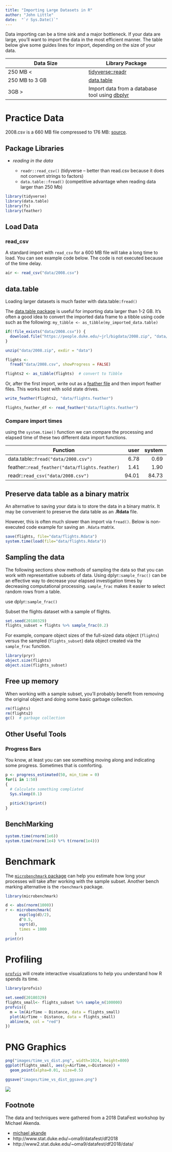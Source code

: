 ```yaml
---
title: "Importing Large Datasets in R"
author: "John Little"
date:  "`r Sys.Date()`"
---
```


Data importing can be a time sink and a major bottleneck.  If your data are large, you'll want to import the data in the most efficient manner.  The table below give some guides lines for import, depending on the size of your data.

Data Size | Library Package
--- | ---
250 MB < | [tidyverse::readr](https://readr.tidyverse.org/)
250 MB to 3 GB | [data.table](https://github.com/Rdatatable/data.table/wiki)
3GB > | Import data from a database tool using [dbplyr](https://dbplyr.tidyverse.org/)


# Practice Data

2008.csv is a 660 MB file compressed to 176 MB:  [source](https://people.duke.edu/~jrl/bigdata/2008.zip).

## Package Libraries

- *reading in the data*

    - `readr::read_csv()` (tidyverse -- better than read.csv because it does not convert strings to factors) 
    - `data.table::fread()` (competitive advantage when reading data larger than 250 Mb)
    
```r
library(tidyverse)
library(data.table)
library(fs)
library(feather)
```


## Load Data

### read_csv

A standard import with `read_csv` for a 600 MB file will take a long time to load.  You can see example code below.  The code is not executed because of the time delay.

```r
air <- read_csv("data/2008.csv")
```

## data.table

Loading larger datasets is much faster with data.table::`fread()`

The [data.table package](https://github.com/Rdatatable/data.table/wiki) is useful for importing data larger than 1-2 GB.  It's often a good idea to convert the imported data frame to a tibble using code such as the following:  `my_tibble <- as_tibble(my_imported_data.table)`

```r

if(!file_exists("data/2008.csv")) {
  download.file("https://people.duke.edu/~jrl/bigdata/2008.zip", "data/2008.zip")
}

unzip("data/2008.zip", exdir = "data")

flights <- 
  fread("data/2008.csv", showProgress = FALSE)

flights2 <- as_tibble(flights)  # convert to Tibble
```

Or, after the first import, write out as a [feather file](https://blog.rstudio.com/2016/03/29/feather/) and then import feather files.  This works best with solid state drives.

```r
write_feather(flights2, "data/flights.feather")

flights_feather_df <- read_feather("data/flights.feather")
```



### Compare import times 

using the `system.time()` function we can compare the processing and elapsed time of these two different data import functions.


| Function | user | system | elapsed |
| ---------|-----:|-------:|--------:|
data.table::`fread("data/2008.csv")` | 6.78 | 0.69 | 2.72 
feather::`read_feather("data/flights.feather)` | 1.41 | 1.90 | 11.42
readr::`read_csv("data/2008.csv")` | 94.01 | 84.73 | 181.98 

## Preserve data table as a binary matrix

An alternative to saving your data is to store the data in a binary matrix.  It may be convenient to preserve the data table as an **.Rdata** file.

However, this is often much slower than import via `fread()`.  Below is non-executed code example for saving an `.Rdata` matrix.

```r
save(flights, file="data/flights.Rdata")
system.time(load(file="data/flights.Rdata"))
```

## Sampling the data

The following sections show methods of sampling the data so that you can work with representative subsets of data.  Using dplyr::`sample_frac()` can be an effective way to decrease your elapsed investigation times by decreasing computational processing.  `sample_frac` makes it easier to select random rows from a table.

use dplyr::`sample_frac()`

Subset the flights dataset with a sample of flights.

```r
set.seed(20180329)
flights_subset = flights %>% sample_frac(0.2)
```

For example, compare object sizes of the full-sized data object (`flights`) versus the sampled (`flights_subset`) data object created via the `sample_frac` function.

```r
library(pryr)
object.size(flights)
object.size(flights_subset)
```

## Free up memory

When working with a sample subset, you'll probably benefit from removing the original object and doing some basic garbage collection.

```r
rm(flights)
rm(flights2)
gc()  # garbage collection
```

## Other Useful Tools

### Progress Bars

You know, at least you can see something moving along and indicating some progress.  Sometimes that is comforting.

```r
p <- progress_estimated(50, min_time = 0)
for(i in 1:50)
{
  # Calculate something compliated
  Sys.sleep(0.1)
  
  p$tick()$print()
}
```

## BenchMarking

```r
system.time(rnorm(1e6))
system.time(rnorm(1e4) %*% t(rnorm(1e4)))
```

# Benchmark

The [`microbenchmark` package](https://cran.r-project.org/web/packages/microbenchmark/) can help you estimate how long your processes will take after working with the sample subset.  Another bench marking alternative is the `rbenchmark` package.


```r
library(microbenchmark)

d <- abs(rnorm(1000))
r <- microbenchmark(
      exp(log(d)/2),
      d^0.5,
      sqrt(d),
      times = 1000
    )
print(r)
```

# Profiling

[`profvis`](https://rstudio.github.io/profvis/) will  create interactive visualizations to help you understand how R spends its time.

```r
library(profvis)

set.seed(20180329)
flights_small<- flights_subset %>% sample_n(100000)
profvis({
  m = lm(AirTime ~ Distance, data = flights_small)
  plot(AirTime ~ Distance, data = flights_small)
  abline(m, col = "red")
})
```

# PNG Graphics

```r
png("images/time_vs_dist.png", width=1024, height=800)
ggplot(flights_small, aes(y=AirTime,x=Distance)) +
  geom_point(alpha=0.01, size=0.5)

ggsave("images/time_vs_dist_ggsave.png")
```


![](images/time_vs_dist_ggsave.png)


## Footnote

The data and techniques were gathered from a 2018 DataFest workshop by Michael Akenda.

- [michael akande](https://github.com/akandelanre)
- http://www.stat.duke.edu/~oma9/datafest/df2018
- http://www2.stat.duke.edu/~oma9/datafest/df2018/data/ 
